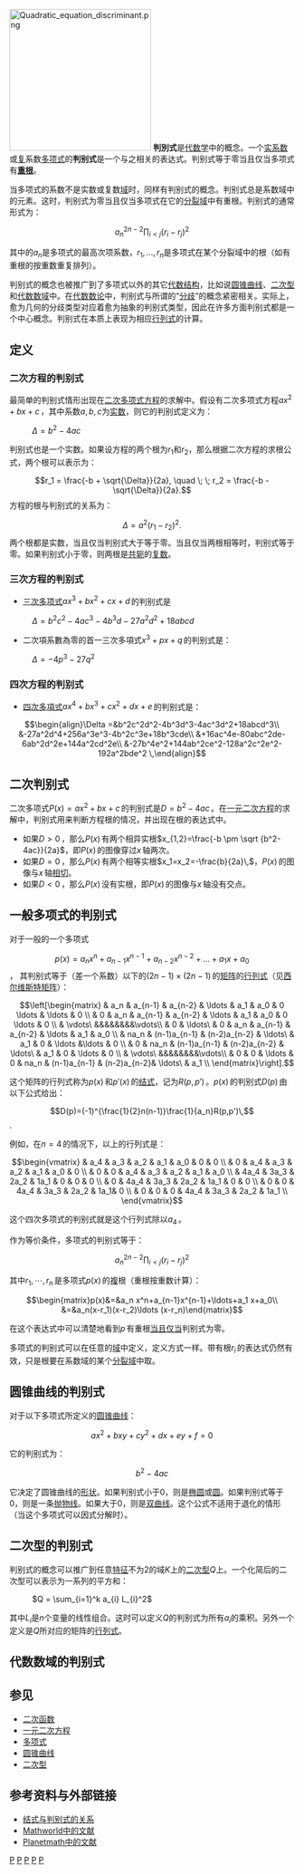 {{no footnotes|time=2018-04-05T08:13:27+00:00}}
{{NoteTA|G1=Math}}
[[File:Quadratic_equation_discriminant.png|250px]]
'''判別式'''是[[代数学|代数学]]中的概念。一个[[实数|实]][[系数|系数]]或[[复数_(数学)|复]]系数[[多项式|多项式]]的'''判别式'''是一个与之相关的表达式。判别式等于零当且仅当多项式有'''[[重根|重根]]'''。

当多项式的系数不是实数或复数[[体_(数学)|域]]时，同样有判别式的概念。判别式总是系数域中的元素。这时，判别式为零当且仅当多项式在它的[[分裂域|分裂域]]中有重根。判别式的通常形式为：
:<math>a_n^{2n-2}\prod_{i<j}{(r_i-r_j)^2}</math>

其中的<math>a_n</math>是多项式的最高次项系数，<math>r_1, ..., r_n</math>是多项式在某个分裂域中的根（如有重根的按重数重复排列）。

判别式的概念也被推广到了多项式以外的其它[[代数结构|代数结构]]，比如说[[圆锥曲线|圆锥曲线]]、[[二次型|二次型]]和[[代数数域|代数数域]]中。在[[代数数论|代数数论]]中，判别式与所谓的“[[分歧_(代数)|分歧]]”的概念紧密相关。实际上，愈为几何的分歧类型对应着愈为抽象的判别式类型，因此在许多方面判别式都是一个中心概念。判别式在本质上表现为相应[[行列式|行列式]]的计算。

== 定义 ==
===二次方程的判别式===
最简单的判别式情形出现在[[二次方程|二次多项式方程]]的求解中。假设有二次多项式方程<math>ax^2+bx+c\,</math>，其中系数<math>a,b,c</math>为[[实数|实数]]，则它的判别式定义为：
: <math>\Delta=b^2-4ac\,</math>
判别式也是一个实数。如果设方程的两个根为<math>r_1</math>和<math>r_2</math>，那么根据二次方程的求根公式，两个根可以表示为：
:<math>r_1 = \frac{-b + \sqrt{\Delta}}{2a}, \quad \; \; r_2 = \frac{-b - \sqrt{\Delta}}{2a}.</math>
方程的根与判别式的关系为：
:<math>\Delta = a^2 (r_1- r_2)^2.</math>
两个根都是实数，当且仅当判别式大于等于零。当且仅当两根相等时，判别式等于零。如果判别式小于零，则两根是[[共轭复数|共轭]]的[[复数_(数学)|复数]]。
===三次方程的判别式===
* [[三次方程|三次多项式]]<math>ax^3+bx^2+cx+d\,</math>的判别式是
: <math>\Delta=b^2c^2-4ac^3-4b^3d-27a^2d^2+18abcd\,</math>

* 二次項系數為零的首一三次多項式<math>x^3+px+q\,</math>的判别式是： 
: <math>\Delta=-4p^3-27q^2\,</math>

===四次方程的判别式===
* [[四次方程|四次多項式]]<math>ax^4+bx^3+cx^2+dx+e\,</math>的判别式是：
:<math>\begin{align}\Delta =&b^2c^2d^2-4b^3d^3-4ac^3d^2+18abcd^3\\
&-27a^2d^4+256a^3e^3-4b^2c^3e+18b^3cde\\
&+16ac^4e-80abc^2de-6ab^2d^2e+144a^2cd^2e\\
&-27b^4e^2+144ab^2ce^2-128a^2c^2e^2-192a^2bde^2 \,\end{align}</math>

== 二次判别式 ==

二次多项式<math>P(x)=ax^2+bx+c\,</math>的判别式是<math>D=b^2-4ac\,</math>。在[[一元二次方程|一元二次方程]]的求解中，判别式用来判断方程根的情况，并出现在根的表达式中。 
* 如果<math>D>0\,</math>，那么<math>P(x)\,</math>有两个相异实根<math>x_{1,2}=\frac{-b \pm \sqrt {b^2-4ac}}{2a}</math>，即<math>P(x)\,</math>的图像穿过<math>x\,</math>轴两次。
* 如果<math>D=0\,</math>，那么<math>P(x)\,</math>有两个相等实根<math>x_1=x_2=-\frac{b}{2a}\,</math>，<math>P(x)\,</math>的图像与<math>x\,</math>轴[[相切|相切]]。
* 如果<math>D<0\,</math>，那么<math>P(x)\,</math>没有实根，即<math>P(x)\,</math>的图像与<math>x\,</math>轴没有交点。

== 一般多项式的判别式 ==

对于一般的一个多项式
:<math>p(x)=a_n x^n+a_{n-1}x^{n-1}+a_{n-2}x^{n-2}+\ldots+a_1 x+a_0</math>，
其判别式等于（差一个系数）以下的<math>(2n-1)\times(2n-1)\,</math>的[[矩阵|矩阵]]的[[行列式|行列式]]（见[[西尔维斯特矩阵|西尔维斯特矩阵]]）：

:<math>\left[\begin{matrix}
 & a_n & a_{n-1} & a_{n-2} & \ldots & a_1 & a_0 & 0 \ldots & \ldots & 0 \\
 & 0 & a_n & a_{n-1} & a_{n-2} & \ldots & a_1 & a_0 & 0 \ldots & 0 \\
 & \vdots\ &&&&&&&&\vdots\\
 & 0 & \ldots\ & 0 & a_n & a_{n-1} & a_{n-2} & \ldots & a_1 & a_0 \\
 & na_n & (n-1)a_{n-1} & (n-2)a_{n-2} & \ldots\ & a_1 & 0 & \ldots &\ldots & 0 \\
 & 0 & na_n & (n-1)a_{n-1} & (n-2)a_{n-2} & \ldots\ & a_1 & 0 & \ldots & 0 \\
 & \vdots\ &&&&&&&&\vdots\\
 & 0 & 0 & \ldots & 0 & na_n & (n-1)a_{n-1} & (n-2)a_{n-2}& \ldots\ & a_1 \\
\end{matrix}\right].</math>

这个矩阵的行列式称为<math>p(x)\,</math>和<math>p'(x)\,</math>的[[结式|结式]]，记为<math>R(p,p')\,</math>。<math>p(x)\,</math>的判别式<math>D(p)\,</math>由以下公式给出：
:<math>D(p)=(-1)^{\frac{1}{2}n(n-1)}\frac{1}{a_n}R(p,p')\,</math>.

例如，在<math>n= 4\,</math>的情况下，以上的行列式是： 

:<math>\begin{vmatrix}
 & a_4 & a_3 & a_2 & a_1 & a_0 & 0 & 0 \\
 & 0 & a_4 & a_3 & a_2 & a_1 & a_0 & 0 \\
 & 0 & 0 & a_4 & a_3 & a_2 & a_1 & a_0 \\
 & 4a_4 & 3a_3 & 2a_2 & 1a_1 & 0 & 0 & 0 \\
 & 0 & 4a_4 & 3a_3 & 2a_2 & 1a_1 & 0 & 0 \\
 & 0 & 0 & 4a_4 & 3a_3 & 2a_2 & 1a_1&  0 \\
 & 0 & 0 & 0 & 4a_4 & 3a_3 & 2a_2 & 1a_1 \\
\end{vmatrix}</math>

这个四次多项式的判别式就是这个行列式除以<math>a_4\,</math>。
 
作为等价条件，多项式的判别式等于：
:<math>a_n^{2n-2}\prod_{i<j}{(r_i-r_j)^2}</math>

其中<math>r_1,\cdots,r_n\,</math>是多项式<math>p(x)\,</math>的[[複數_(數學)|複]]根（重根按重数计算）：
:<math>\begin{matrix}p(x)&=&a_n x^n+a_{n-1}x^{n-1}+\ldots+a_1 x+a_0\\
&=&a_n(x-r_1)(x-r_2)\ldots (x-r_n)\end{matrix}</math>

在这个表达式中可以清楚地看到<math>p\,</math>有重根[[当且仅当|当且仅当]]判别式为零。

多项式的判别式可以在任意的[[体_(数学)|域]]中定义，定义方式一样。带有根<math>r_i\,</math>的表达式仍然有效，只是根要在系数域的某个[[分裂域|分裂域]]中取。

== 圆锥曲线的判别式 ==

对于以下多项式所定义的[[圆锥曲线|圆锥曲线]]：

:<math>ax^2+bxy+cy^2+dx+ey+f=0</math>

它的判别式为：
:<math>b^2-4ac</math>

它决定了圆锥曲线的[[形状|形状]]。如果判别式小于0，则是[[椭圆|椭圆]]或[[圆|圆]]。如果判别式等于0，则是一条[[抛物线|抛物线]]。如果大于0，则是[[双曲线|双曲线]]。这个公式不适用于退化的情形（当这个多项式可以因式分解时）。

== 二次型的判别式 ==
判别式的概念可以推广到任意[[特征_(代数)|特征]]不为2的域''K''上的[[二次型|二次型]]''Q''上。一个化简后的二次型可以表示为一系列的平方和： 
: <math>Q = \sum_{i=1}^k a_{i} L_{i}^2</math>

其中''L''<sub>''i''</sub>是''n''个变量的线性组合。这时可以定义''Q''的判别式为所有''a''<sub>''i''</sub>的乘积。另外一个定义是''Q''所对应的矩阵的[[行列式|行列式]]。

== 代数数域的判别式 ==
{{main|代数数域的判别式}}

== 参见 ==
* [[二次函数|二次函数]]
* [[一元二次方程|一元二次方程]]
* [[多项式|多项式]]
* [[圆锥曲线|圆锥曲线]]
* [[二次型|二次型]]

== 参考资料与外部链接 ==
* [http://www.math.pku.edu.cn:81/misc/course/algebra/download/226.doc 结式与判别式的关系]{{dead link|date=2017年11月 |bot=InternetArchiveBot |fix-attempted=yes }}
* [http://mathworld.wolfram.com/PolynomialDiscriminant.html Mathworld中的文献]{{Wayback|url=http://mathworld.wolfram.com/PolynomialDiscriminant.html |date=20080915084049 }}
* [https://web.archive.org/web/20080714105224/http://planetmath.org/encyclopedia/Discriminant.html Planetmath中的文献]
{{多项式}}
[[Category:多项式|P]]
[[Category:圆锥曲线|P]]
[[Category:二次型|P]]
[[Category:行列式|P]]
[[Category:代数数论|P]]